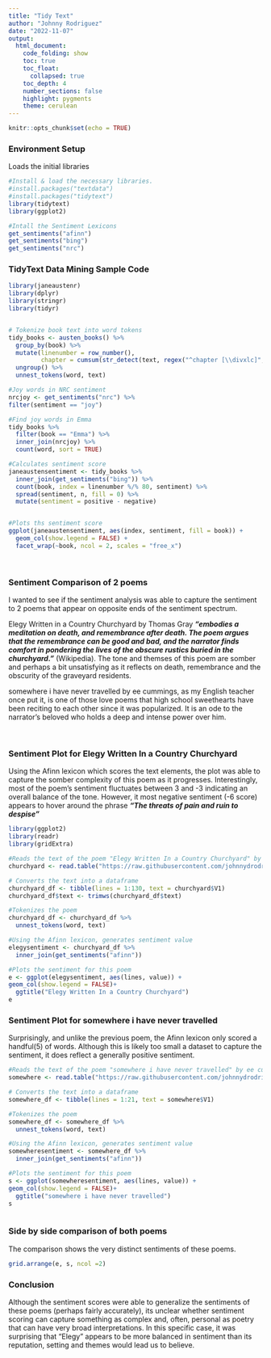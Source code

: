 ```yaml
---
title: "Tidy Text"
author: "Johnny Rodriguez"
date: "2022-11-07"
output:
  html_document:
    code_folding: show
    toc: true
    toc_float:
      collapsed: true
    toc_depth: 4
    number_sections: false
    highlight: pygments
    theme: cerulean
---
```


```r
knitr::opts_chunk$set(echo = TRUE)
```

### Environment Setup
Loads the initial libraries


```r

#Install & load the necessary libraries.
#install.packages("textdata")
#install.packages("tidytext")
library(tidytext)
library(ggplot2)

#Intall the Sentiment Lexicons
get_sentiments("afinn")
get_sentiments("bing")
get_sentiments("nrc")
```

### TidyText Data Mining Sample Code

```r
library(janeaustenr)
library(dplyr)
library(stringr)
library(tidyr)


# Tokenize book text into word tokens
tidy_books <- austen_books() %>%
  group_by(book) %>%
  mutate(linenumber = row_number(),
         chapter = cumsum(str_detect(text, regex("^chapter [\\divxlc]", ignore_case = TRUE)))) %>%
  ungroup() %>%
  unnest_tokens(word, text)

#Joy words in NRC sentiment
nrcjoy <- get_sentiments("nrc") %>%
filter(sentiment == "joy")

#Find joy words in Emma
tidy_books %>%
  filter(book == "Emma") %>%
  inner_join(nrcjoy) %>%
  count(word, sort = TRUE)

#Calculates sentiment score
janeaustensentiment <- tidy_books %>% 
  inner_join(get_sentiments("bing")) %>%
  count(book, index = linenumber %/% 80, sentiment) %>%
  spread(sentiment, n, fill = 0) %>%
  mutate(sentiment = positive - negative)


#Plots ths sentiment score
ggplot(janeaustensentiment, aes(index, sentiment, fill = book)) +
  geom_col(show.legend = FALSE) +
  facet_wrap(~book, ncol = 2, scales = "free_x")

```
<br/>

### Sentiment Comparison of 2 poems 

I wanted to see if the sentiment analysis was able to capture the sentiment to 2 poems that appear on opposite ends of the sentiment spectrum.

Elegy Written in a Country Churchyard by Thomas Gray ***"embodies a meditation on death, and remembrance after death. The poem argues that the remembrance can be good and bad, and the narrator finds comfort in pondering the lives of the obscure rustics buried in the churchyard."***  (Wikipedia). The tone and themses of this poem are somber and perhaps a bit unsatisfying as it reflects on death, remembrance and the obscurity of the graveyard residents.

somewhere i have never travelled by ee cummings, as my English teacher once put it, is one of those love poems that high school sweethearts have been reciting to each other since it was popularized.  It is an ode to the narrator's beloved who holds a deep and intense power over him.

<br/>

### Sentiment Plot for Elegy Written In a Country Churchyard
Using the Afinn lexicon which scores the text elements, the plot was able to capture the somber complexity of this poem as it progresses. Interestingly, most of the poem's sentiment fluctuates between 3 and -3 indicating an overall balance of the tone.  However, it most negative sentiment (-6 score) appears to hover around the phrase ***"The threats of pain and ruin to despise"***

```r

library(ggplot2)
library(readr)
library(gridExtra)

#Reads the text of the poem "Elegy Written In a Country Churchyard" by Thomas Gray
churchyard <- read.table("https://raw.githubusercontent.com/johnnydrodriguez/data607_week11/main/churchyard.txt",  sep = "\n", quote="", fill=FALSE)

# Converts the text into a dataframe
churchyard_df <- tibble(lines = 1:130, text = churchyard$V1)
churchyard_df$text <- trimws(churchyard_df$text)

#Tokenizes the poem
churchyard_df <- churchyard_df %>% 
  unnest_tokens(word, text)

#Using the Afinn lexicon, generates sentiment value
elegysentiment <- churchyard_df %>%
  inner_join(get_sentiments("afinn"))

#Plots the sentiment for this poem
e <- ggplot(elegysentiment, aes(lines, value)) +
geom_col(show.legend = FALSE)+
  ggtitle("Elegy Written In a Country Churchyard")
e


```

### Sentiment Plot for somewhere i have never travelled
Surprisingly, and unlike the previous poem, the Afinn lexicon only scored a handful(5) of words.  Although this is likely too small a dataset to capture the sentiment, it does reflect a generally positive sentiment.

```r

#Reads the text of the poem "somewhere i have never travelled" by ee cummings 
somewhere <- read.table("https://raw.githubusercontent.com/johnnydrodriguez/data607_week11/main/somewhere.txt",  sep = "\n", quote="", fill=FALSE)

# Converts the text into a dataframe
somewhere_df <- tibble(lines = 1:21, text = somewhere$V1)

#Tokenizes the poem
somewhere_df <- somewhere_df %>% 
  unnest_tokens(word, text)

#Using the Afinn lexicon, generates sentiment value
somewheresentiment <- somewhere_df %>%
  inner_join(get_sentiments("afinn"))

#Plots the sentiment for this poem
s <- ggplot(somewheresentiment, aes(lines, value)) +
geom_col(show.legend = FALSE)+
  ggtitle("somewhere i have never travelled")
s



```

### Side by side comparison of both poems
The comparison shows the very distinct sentiments of these poems.  

```r
grid.arrange(e, s, ncol =2)
```



### Conclusion
Although the sentiment scores were able to generalize the sentiments of these poems (perhaps fairly accurately), its unclear whether sentiment scoring can capture something as complex and, often, personal as poetry that can have very broad interpretations.  In this specific case, it was surprising that "Elegy" appears to be more balanced in sentiment than its reputation, setting and themes would lead us to believe. 
